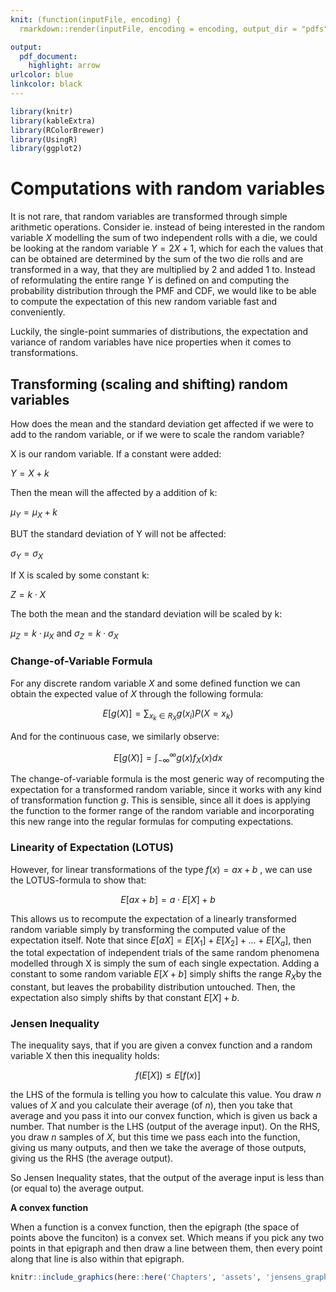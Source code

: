 ```yaml
---
knit: (function(inputFile, encoding) {
  rmarkdown::render(inputFile, encoding = encoding, output_dir = "pdfs") })

output:
  pdf_document:
    highlight: arrow
urlcolor: blue
linkcolor: black
---
```


```r
library(knitr)
library(kableExtra)
library(RColorBrewer)
library(UsingR)
library(ggplot2)
```

# Computations with random variables

It is not rare, that random variables are transformed through simple arithmetic operations. Consider ie. instead of being interested in the random variable $X$ modelling the sum of two independent rolls with a die, we could be looking at the random variable $Y = 2X+1$, which for each the values that can be obtained are determined by the sum of the two die rolls and are transformed in a way, that they are multiplied by 2 and added 1 to. Instead of reformulating the entire range $Y$ is defined on and computing the probability distribution through the PMF and CDF, we would like to be able to compute the expectation of this new random variable fast and conveniently.

Luckily, the single-point summaries of distributions, the expectation and variance of random variables have nice properties when it comes to transformations.

## Transforming (scaling and shifting) random variables

How does the mean and the standard deviation get affected if we were to add to the random variable, or if we were to scale the random variable?

X is our random variable. If a constant were added:

$Y = X + k$

Then the mean will the affected by a addition of k:

$\mu_Y = \mu_X + k$

BUT the standard deviation of Y will not be affected:

$\sigma_Y = \sigma_X$ 

If X is scaled by some constant k:

$Z = k \cdot X$

The both the mean and the standard deviation will be scaled by k:

$\mu_Z = k \cdot \mu_X$      and     $\sigma_Z = k \cdot \sigma_X$

### Change-of-Variable Formula

For any discrete random variable $X$ and some defined function we can obtain the expected value of $X$ through the following formula:

$$
E[g(X)] = \sum_{x_k \in R_X} g(x_i) P(X=x_k)
$$

And for the continuous case, we similarly observe:

$$
E[g(X)] = \int_{-\infty}^{\infty} g(x) f_X(x)dx
$$

The change-of-variable formula is the most generic way of recomputing the expectation for a transformed random variable, since it works with any kind of transformation function $g$. This is sensible, since all it does is applying the function to the former range of the random variable and incorporating this new range into the regular formulas for computing expectations.

### Linearity of Expectation (LOTUS)

However, for linear transformations of the type $f(x)=ax+b$ , we can use the LOTUS-formula to show that:

$$
E[ax+b]=a \cdot E[X] +b
$$

This allows us to recompute the expectation of a linearly transformed random variable simply by transforming the computed value of the expectation itself. Note that since $E[aX]=E[X_1]+E[X_2]+...+E[X_a]$, then the total expectation of independent trials of the same random phenomena modelled through X is simply the sum of each single expectation. Adding a constant to some random variable $E[X+b]$ simply shifts the range $R_X$by the constant, but leaves the probability distribution untouched. Then, the expectation also simply shifts by that constant $E[X]+b$.

### Jensen Inequality

The inequality says, that if you are given a convex function and a random variable X then this inequality holds:

$$
f(E[X]) \le E[f(x)]
$$

the LHS of the formula is telling you how to calculate this value. You draw $n$ values of $X$ and you calculate their average (of $n$), then you take that average and you pass it into our convex function, which is given us back a number. That number is the LHS (output of the average input). 
On the RHS, you draw $n$ samples of $X$, but this time we pass each into the function, giving us many outputs, and then we take the average of those outputs, giving us the RHS (the average output).

So Jensen Inequality states, that the output of the average input is less than (or equal to) the average output.

**A convex function**

When a function is a convex function, then the epigraph (the space of points above the funciton) is a convex set. Which means if you pick any two points in that epigraph and then draw a line between them, then every point along that line is also within that epigraph.

```r
knitr::include_graphics(here::here('Chapters', 'assets', 'jensens_graphs.png'))
```